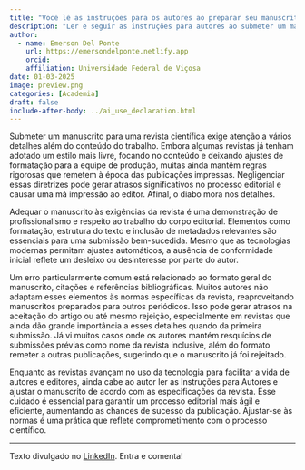 ```yaml
---
title: "Você lê as instruções para os autores ao preparar seu manuscrito?"
description: "Ler e seguir as instruções para autores ao submeter um manuscrito demonstra profissionalismo e respeito ao corpo editorial. Negligenciar diretrizes de formatação, estrutura e referências pode atrasar o processo editorial ou levar à rejeição, refletindo desleixo."
author:
  - name: Emerson Del Ponte
    url: https://emersondelponte.netlify.app
    orcid: 
    affiliation: Universidade Federal de Viçosa
date: 01-03-2025
image: preview.png
categories: [Academia] 
draft: false 
include-after-body: ../ai_use_declaration.html
---
```


Submeter um manuscrito para uma revista científica exige atenção a vários detalhes além do conteúdo do trabalho. Embora algumas revistas já tenham adotado um estilo mais livre, focando no conteúdo e deixando ajustes de formatação para a equipe de produção, muitas ainda mantêm regras rigorosas que remetem à época das publicações impressas. Negligenciar essas diretrizes pode gerar atrasos significativos no processo editorial e causar uma má impressão ao editor. Afinal, o diabo mora nos detalhes.

Adequar o manuscrito às exigências da revista é uma demonstração de profissionalismo e respeito ao trabalho do corpo editorial. Elementos como formatação, estrutura do texto e inclusão de metadados relevantes são essenciais para uma submissão bem-sucedida. Mesmo que as tecnologias modernas permitam ajustes automáticos, a ausência de conformidade inicial reflete um desleixo ou desinteresse por parte do autor.

Um erro particularmente comum está relacionado ao formato geral do manuscrito, citações e referências bibliográficas. Muitos autores não adaptam esses elementos às normas específicas da revista, reaproveitando manuscritos preparados para outros periódicos. Isso pode gerar atrasos na aceitação do artigo ou até mesmo rejeição, especialmente em revistas que ainda dão grande importância a esses detalhes quando da primeira submissão. Já vi muitos casos onde os autores mantém resquícios de submissões prévias como nome da revista inclusive, além do formato remeter a outras publicações, sugerindo que o manuscrito já foi rejeitado.

Enquanto as revistas avançam no uso da tecnologia para facilitar a vida de autores e editores, ainda cabe ao autor ler as Instruções para Autores e ajustar o manuscrito de acordo com as especificações da revista. Esse cuidado é essencial para garantir um processo editorial mais ágil e eficiente, aumentando as chances de sucesso da publicação. Ajustar-se às normas é uma prática que reflete comprometimento com o processo científico.

------------------------------------------------------------------------

Texto divulgado no [LinkedIn](https://www.linkedin.com/posts/emerson-m-del-ponte-61678ba1_voc%C3%AA-l%C3%AA-as-instru%C3%A7%C3%B5es-para-os-autores-ao-activity-7280911209015525376-3dvD?utm_source=share&utm_medium=member_desktop). Entra e comenta!

